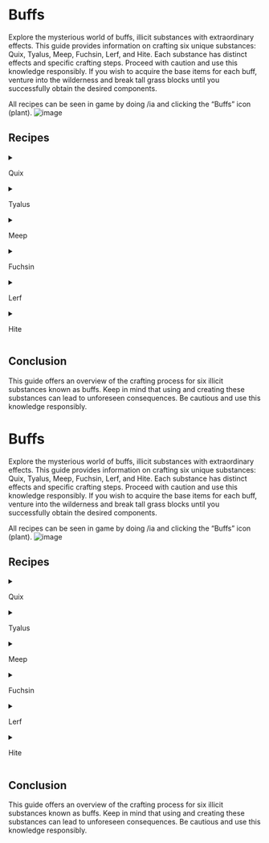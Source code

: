 <span id="buffs"></span>
= Buffs =

Explore the mysterious world of buffs, illicit substances with extraordinary effects. This guide provides information on crafting six unique substances: Quix, Tyalus, Meep, Fuchsin, Lerf, and Hite. Each substance has distinct effects and specific crafting steps. Proceed with caution and use this knowledge responsibly. If you wish to acquire the base items for each buff, venture into the wilderness and break tall grass blocks until you successfully obtain the desired components.

All recipes can be seen in game by doing /ia and clicking the “Buffs” icon (plant). [[File:https://i.imgur.com/cCj2z9U.png|image]]

<span id="recipes"></span>
== Recipes ==

<details>
<summary>
Quix
</summary>
'''Effects:''' Speed, Instant Damage

'''Crafting Steps:''' 1. Obtain 1 quix plant to get a quix leaf. You can get these from tall grass. 2. Combine 1 white concrete with 1 quix leaf to create quix paste. 3. Place the quix paste in a smoker to produce quix.

<div class="figure">

[[File:https://i.imgur.com/VSltGC0.png|image]]

</div>
<div class="figure">

[[File:https://i.imgur.com/IVDJkAG.png|image]]

</div>
<div class="figure">

[[File:https://i.imgur.com/7qiNESj.png|image]]

</div>
</details>
<details>
<summary>
Tyalus
</summary>
'''Effects:''' Fire Resistance, Instant Damage

'''Crafting Steps:''' 1. Obtain 1 Tyalus plant to produce 2 tyalus seeds. These can be found in tall grass. 2. Combine 1 tyalus seed with 4 cobblestone to create tyalus powder. 3. Combine 1 water bucket with tyalus powder to form tyalus slime. 4. Combine 3 tyalus slimes to create tyalus erthro.

<div class="figure">

[[File:https://i.imgur.com/LFFbwcF.png|image]]

</div>
<div class="figure">

[[File:https://i.imgur.com/qHOhxcQ.png|image]]

</div>
<div class="figure">

[[File:https://i.imgur.com/baiAanY.png|image]]

</div>
<div class="figure">

[[File:https://i.imgur.com/kyceOri.png|image]]

</div>
</details>
<details>
<summary>
Meep
</summary>
'''Effects:''' Glowing, Jump Boost

'''Crafting Steps:''' 1. Combine 3 dried kelp to create a meep bonder. 2. Mix 1 water bucket with the meep bonder to produce tree sap. 3. Combine 3 bones and 2 strings to create a meep primer. 4. Mix 4 meep primers with 1 tree sap to produce meep.

<div class="figure">

[[File:https://i.imgur.com/hUGPh4n.png|image]]

</div>
<div class="figure">

[[File:https://i.imgur.com/1QcTPSr.png|image]]

</div>
<div class="figure">

[[File:https://i.imgur.com/Xm777eV.png|image]]

</div>
<div class="figure">

[[File:https://i.imgur.com/euIYY6q.png|image]]

</div>
</details>
<details>
<summary>
Fuchsin
</summary>
'''Effects:''' Levitation, Blindness, Slow Falling

'''Crafting Steps:''' 1. Combine 1 flint and steel with 1 tuff to create fuchsin safrole. 2. Combine 3 gunpowder, 1 glass bottle, and 1 meep to create meep chloride. 3. Mix 5 fuchsin safroles with 1 meep chloride to produce fuchsin elixir. 4. Place the fuchsin elixir in a smoker to create fuchsin.

<div class="figure">

[[File:https://i.imgur.com/JtVYbc7.png|image]]

</div>
<div class="figure">

[[File:https://i.imgur.com/5oIYUfd.png|image]]

</div>
<div class="figure">

[[File:https://i.imgur.com/INDGDaj.png|image]]

</div>
<div class="figure">

[[File:https://i.imgur.com/DQa0s7D.png|image]]

</div>
</details>
<details>
<summary>
Lerf
</summary>
'''Effects:''' Speed, Blindness, Nausea

'''Crafting Steps:''' 1. Combine 2 quix paste, 2 meep bonder, and 1 fuchsin elixir to create sleepitol. 2. Mix 4 honeycomb with 1 amethyst shard to produce solvum. 3. Combine 4 fermented spider eyes, 4 blaze powder, and 1 meep bonder to create lerf fungus. 4. Mix 2 lerf fungus, 2 solvum, 4 tyalus slime, and 1 sleepitol to produce lerf.

<div class="figure">

[[File:https://i.imgur.com/vfwRdWr.png|image]]

</div>
<div class="figure">

[[File:https://i.imgur.com/15p95C7.png|image]]

</div>
<div class="figure">

[[File:https://i.imgur.com/jqoaaan.png|image]]

</div>
<div class="figure">

[[File:https://i.imgur.com/edqOxAy.png|image]]

</div>
</details>
<details>
<summary>
Hite
</summary>
'''Effects:''' Dolphin’s Grace, Night Vision, Mining Fatigue

'''Crafting Steps:''' 1. Combine 4 kelp, 2 sea pickles, 2 frogspawn, and 1 raw cod to create hite membrane. 2. Mix 4 tyalus slime, 4 sleepitol, and 1 hite membrane to produce hite.

<div class="figure">

[[File:https://i.imgur.com/8MlEIFo.png|image]]

</div>
<div class="figure">

[[File:https://i.imgur.com/iXmnAtj.png|image]]

</div>
</details>
<span id="conclusion"></span>
== Conclusion ==

This guide offers an overview of the crafting process for six illicit substances known as buffs. Keep in mind that using and creating these substances can lead to unforeseen consequences. Be cautious and use this knowledge responsibly.

<span id="buffs-1"></span>
= Buffs =

Explore the mysterious world of buffs, illicit substances with extraordinary effects. This guide provides information on crafting six unique substances: Quix, Tyalus, Meep, Fuchsin, Lerf, and Hite. Each substance has distinct effects and specific crafting steps. Proceed with caution and use this knowledge responsibly. If you wish to acquire the base items for each buff, venture into the wilderness and break tall grass blocks until you successfully obtain the desired components.

All recipes can be seen in game by doing /ia and clicking the “Buffs” icon (plant). [[File:https://i.imgur.com/cCj2z9U.png|image]]

<span id="recipes-1"></span>
== Recipes ==

<details>
<summary>
Quix
</summary>
'''Effects:''' Speed, Instant Damage

'''Crafting Steps:''' 1. Obtain 1 quix plant to get a quix leaf. You can get these from tall grass. 2. Combine 1 white concrete with 1 quix leaf to create quix paste. 3. Place the quix paste in a smoker to produce quix.

<div class="figure">

[[File:https://i.imgur.com/VSltGC0.png|image]]

</div>
<div class="figure">

[[File:https://i.imgur.com/IVDJkAG.png|image]]

</div>
<div class="figure">

[[File:https://i.imgur.com/7qiNESj.png|image]]

</div>
</details>
<details>
<summary>
Tyalus
</summary>
'''Effects:''' Fire Resistance, Instant Damage

'''Crafting Steps:''' 1. Obtain 1 Tyalus plant to produce 2 tyalus seeds. These can be found in tall grass. 2. Combine 1 tyalus seed with 4 cobblestone to create tyalus powder. 3. Combine 1 water bucket with tyalus powder to form tyalus slime. 4. Combine 3 tyalus slimes to create tyalus erthro.

<div class="figure">

[[File:https://i.imgur.com/LFFbwcF.png|image]]

</div>
<div class="figure">

[[File:https://i.imgur.com/qHOhxcQ.png|image]]

</div>
<div class="figure">

[[File:https://i.imgur.com/baiAanY.png|image]]

</div>
<div class="figure">

[[File:https://i.imgur.com/kyceOri.png|image]]

</div>
</details>
<details>
<summary>
Meep
</summary>
'''Effects:''' Glowing, Jump Boost

'''Crafting Steps:''' 1. Combine 3 dried kelp to create a meep bonder. 2. Mix 1 water bucket with the meep bonder to produce tree sap. 3. Combine 3 bones and 2 strings to create a meep primer. 4. Mix 4 meep primers with 1 tree sap to produce meep.

<div class="figure">

[[File:https://i.imgur.com/hUGPh4n.png|image]]

</div>
<div class="figure">

[[File:https://i.imgur.com/1QcTPSr.png|image]]

</div>
<div class="figure">

[[File:https://i.imgur.com/Xm777eV.png|image]]

</div>
<div class="figure">

[[File:https://i.imgur.com/euIYY6q.png|image]]

</div>
</details>
<details>
<summary>
Fuchsin
</summary>
'''Effects:''' Levitation, Blindness, Slow Falling

'''Crafting Steps:''' 1. Combine 1 flint and steel with 1 tuff to create fuchsin safrole. 2. Combine 3 gunpowder, 1 glass bottle, and 1 meep to create meep chloride. 3. Mix 5 fuchsin safroles with 1 meep chloride to produce fuchsin elixir. 4. Place the fuchsin elixir in a smoker to create fuchsin.

<div class="figure">

[[File:https://i.imgur.com/JtVYbc7.png|image]]

</div>
<div class="figure">

[[File:https://i.imgur.com/5oIYUfd.png|image]]

</div>
<div class="figure">

[[File:https://i.imgur.com/INDGDaj.png|image]]

</div>
<div class="figure">

[[File:https://i.imgur.com/DQa0s7D.png|image]]

</div>
</details>
<details>
<summary>
Lerf
</summary>
'''Effects:''' Speed, Blindness, Nausea

'''Crafting Steps:''' 1. Combine 2 quix paste, 2 meep bonder, and 1 fuchsin elixir to create sleepitol. 2. Mix 4 honeycomb with 1 amethyst shard to produce solvum. 3. Combine 4 fermented spider eyes, 4 blaze powder, and 1 meep bonder to create lerf fungus. 4. Mix 2 lerf fungus, 2 solvum, 4 tyalus slime, and 1 sleepitol to produce lerf.

<div class="figure">

[[File:https://i.imgur.com/vfwRdWr.png|image]]

</div>
<div class="figure">

[[File:https://i.imgur.com/15p95C7.png|image]]

</div>
<div class="figure">

[[File:https://i.imgur.com/jqoaaan.png|image]]

</div>
<div class="figure">

[[File:https://i.imgur.com/edqOxAy.png|image]]

</div>
</details>
<details>
<summary>
Hite
</summary>
'''Effects:''' Dolphin’s Grace, Night Vision, Mining Fatigue

'''Crafting Steps:''' 1. Combine 4 kelp, 2 sea pickles, 2 frogspawn, and 1 raw cod to create hite membrane. 2. Mix 4 tyalus slime, 4 sleepitol, and 1 hite membrane to produce hite.

<div class="figure">

[[File:https://i.imgur.com/8MlEIFo.png|image]]

</div>
<div class="figure">

[[File:https://i.imgur.com/iXmnAtj.png|image]]

</div>
</details>
<span id="conclusion-1"></span>
== Conclusion ==

This guide offers an overview of the crafting process for six illicit substances known as buffs. Keep in mind that using and creating these substances can lead to unforeseen consequences. Be cautious and use this knowledge responsibly.
